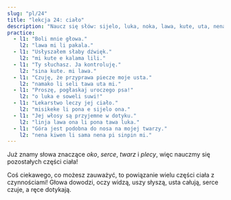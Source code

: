 ```yaml
---
slug: "pl/24"
title: "lekcja 24: ciało"
description: "Naucz się słów: sijelo, luka, noka, lawa, kute, uta, nena, palisa, linja!"
practice:
  - l1: "Boli mnie głowa."
    l2: "lawa mi li pakala."
  - l1: "Usłyszałem słaby dźwięk."
    l2: "mi kute e kalama lili."
  - l1: "Ty słuchasz. Ja kontroluję."
    l2: "sina kute. mi lawa."
  - l1: "Czuję, że przyprawa piecze moje usta."
    l2: "namako li seli tawa uta mi."
  - l1: "Proszę, pogłaskaj uroczego psa!"
    l2: "o luka e soweli suwi!"
  - l1: "Lekarstwo leczy jej ciało."
    l2: "misikeke li pona e sijelo ona."
  - l1: "Jej włosy są przyjemne w dotyku."
    l2: "linja lawa ona li pona tawa luka."
  - l1: "Góra jest podobna do nosa na mojej twarzy."
    l2: "nena kiwen li sama nena pi sinpin mi."
---
```



Już znamy słowa znaczące *oko*, *serce*, *twarz* i *plecy*, więc nauczmy się pozostałych części ciała!

<List>
  <Word sl="lawa" m="głowa; prowadzić" />
  <Word sl="kute" m="ucho; słyszeć" />
  <Word sl="nena" m="wybrzuszenie, np. nos, wzgórze, pierś" />
  <Word sl="uta" m="usta, wargi; całować, gryźć" />
  <Word sl="sijelo" m="ciało" />
  <Word sl="luka" m="ręka, ramię; dotykać" />
  <Word sl="noka" m="stopa, noga" />
  <Word sl="palisa" m="coś długiego i twardego, np. gałąź, pręt, laska" />
  <Word sl="linja" m="coś długiego i giętkiego, np. sznur, lina" />
</List>

Coś ciekawego, co możesz zauważyć, to powiązanie wielu części ciała z czynnościami! Głowa dowodzi, oczy widzą, uszy słyszą, usta całują, serce czuje, a ręce dotykają.

<List>
    <Sentence sl="mi wile suli e linja lawa mi." m="Chcę zapuścić włosy." />
  <Sentence sl="jan lawa mi li kute e toki ike mi." m="Mój szef usłyszał, że gadam za dużo." />
  <Sentence sl="ilo lukin li pana e sitelen ante." m="Lustro pokazuje odwrócony obraz." />
  <Sentence sl="sijelo mi li wile e lape." m="Moje ciało potrzebuje odpoczynku." />
  <Sentence sl="palisa luka mi li suli. palisa noka mi li lili." m="Moje palce u rąk są większe niż palce u stóp." />
</List>

<Practice exercises={frontmatter.practice} client:load />
